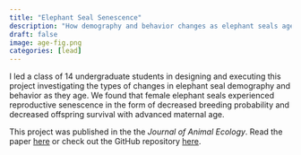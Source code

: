 ```yaml
---
title: "Elephant Seal Senescence"
description: "How demography and behavior changes as elephant seals age."
draft: false 
image: age-fig.png
categories: [lead]
---
```


I led a class of 14 undergraduate students in designing and executing this project investigating the types of changes in elephant seal demography and behavior as they age. We found that female elephant seals experienced reproductive senescence in the form of decreased breeding probability and decreased offspring survival with advanced maternal age.

This project was published in the the *Journal of Animal Ecology*. Read the paper [here](https://doi.org/10.1111/1365-2656.14226) or check out the GitHub repository [here](https://github.com/allisonpayne/sealaging).
